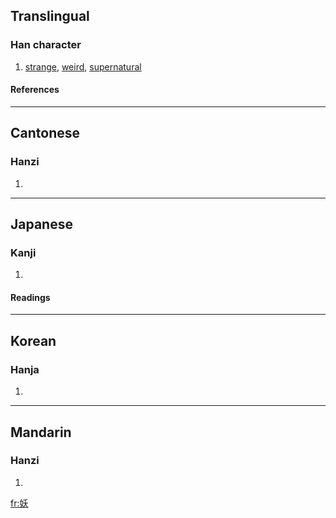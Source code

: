 ==Translingual==
===Han character===
{{Han char|rn=38|rad=女|as=04|sn=7|four=4243<sub>4</sub>|canj=女竹大 (VHK)}}
# [[strange]], [[weird]], [[supernatural]]
====References====
{{Han ref|kx=0256.200|dkj=06086|dj=0520.180|hdz=21031.070|uh=5996|ud=22934|bh=A7AF|bd=42927}}
----
==Cantonese==
===Hanzi===
{{yue-hanzi|jyut=|y=yiu1}}
# {{defn|Cantonese}}
----
==Japanese==
===Kanji===
{{ja-kanji|grade=|rs=女04}}
# {{defn|Japanese}} 
====Readings====
{{ja-readings|on=[[よう]] (yō)|kun=[[なまめく]] (namameku)}}
----
==Korean==
===Hanja===
{{ko-hanja|hangeul=요|rv=yo|mr=yo}}
# {{defn|Korean}}
----
==Mandarin==
===Hanzi===
{{cmn-hanzi|pin=[[yāo]] (yao1)|wg=yao<sup>1</sup>}}
# {{defn|Mandarin}}

[[fr:妖]]